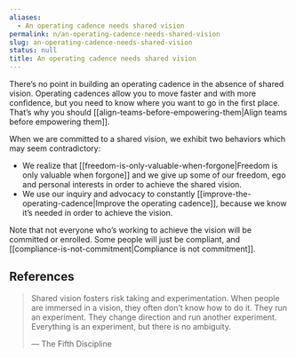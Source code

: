 ```yaml
---
aliases:
  - An operating cadence needs shared vision
permalink: n/an-operating-cadence-needs-shared-vision
slug: an-operating-cadence-needs-shared-vision
status: null
title: An operating cadence needs shared vision
---
```

There’s no point in building an operating cadence in the absence of shared vision. Operating cadences allow you to move faster and with more confidence, but you need to know where you want to go in the first place. That’s why you should [[align-teams-before-empowering-them|Align teams before empowering them]].

When we are committed to a shared vision, we exhibit two behaviors which may seem contradictory:

- We realize that [[freedom-is-only-valuable-when-forgone|Freedom is only valuable when forgone]] and we give up some of our freedom, ego and personal interests in order to achieve the shared vision.
- We use our inquiry and advocacy to constantly [[improve-the-operating-cadence|Improve the operating cadence]], because we know it’s needed in order to achieve the vision.

Note that not everyone who’s working to achieve the vision will be committed or enrolled. Some people will just be compliant, and [[compliance-is-not-commitment|Compliance is not commitment]].

## References

> Shared vision fosters risk taking and experimentation. When people are immersed in a vision, they often don’t know how to do it. They run an experiment. They change direction and run another experiment. Everything is an experiment, but there is no ambiguity.
>
> — The Fifth Discipline
